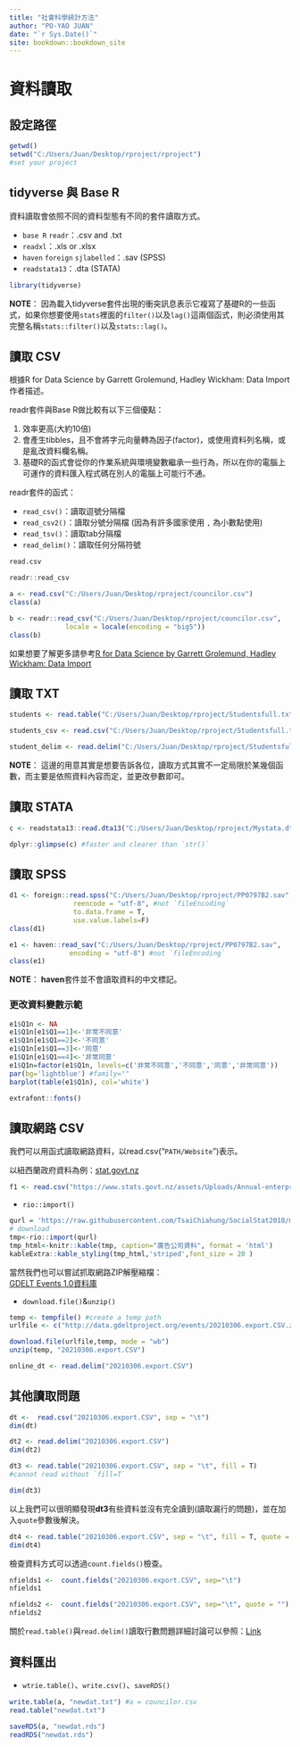 ```yaml
--- 
title: "社會科學統計方法"
author: "PO-YAO JUAN"
date: "`r Sys.Date()`"
site: bookdown::bookdown_site
---
```


# 資料讀取


## 設定路徑

```r
getwd() 
setwd("C:/Users/Juan/Desktop/rproject/rproject")  
#set your project
```

## tidyverse 與 Base R
資料讀取會依照不同的資料型態有不同的套件讀取方式。

- `base R` `readr`：.csv and .txt
- `readxl`：.xls or .xlsx 
- `haven` `foreign` `sjlabelled`：.sav (SPSS)
- `readstata13`：.dta (STATA)


```r
library(tidyverse)
```


**NOTE**： 因為載入tidyverse套件出現的衝突訊息表示它複寫了基礎R的一些函式，如果你想要使用`stats`裡面的`filter()`以及`lag()`這兩個函式，則必須使用其完整名稱`stats::filter()`以及`stats::lag()`。



## 讀取 CSV

根據R for Data Science by Garrett Grolemund, Hadley Wickham: Data Import作者描述。  


readr套件與Base R做比較有以下三個優點：


  1. 效率更高(大約10倍)
  2. 會產生tibbles，且不會將字元向量轉為因子(factor)，或使用資料列名稱，或是亂改資料欄名稱。
  3. 基礎R的函式會從你的作業系統與環境變數繼承一些行為，所以在你的電腦上可運作的資料匯入程式碼在別人的電腦上可能行不通。

readr套件的函式：


  - `read_csv()`：讀取逗號分隔檔
  - `read_csv2()`：讀取分號分隔檔 (因為有許多國家使用  `,`    為小數點使用)
  - `read_tsv()`：讀取tab分隔檔
  - `read_delim()`：讀取任何分隔符號
  
  
```r
read.csv
```


```r
readr::read_csv
```

```r
a <- read.csv("C:/Users/Juan/Desktop/rproject/councilor.csv")
class(a)
```


```r
b <- readr::read_csv("C:/Users/Juan/Desktop/rproject/councilor.csv", 
              locale = locale(encoding = "big5"))
class(b)
```

如果想要了解更多請參考[R for Data Science by Garrett Grolemund, Hadley Wickham: Data Import](https://r4ds.had.co.nz/data-import.html)

## 讀取 TXT

```r
students <- read.table("C:/Users/Juan/Desktop/rproject/Studentsfull.txt", header=T)
```
```r
students_csv <- read.csv("C:/Users/Juan/Desktop/rproject/Studentsfull.txt", sep = "")
```
```r
student_delim <- read.delim("C:/Users/Juan/Desktop/rproject/Studentsfull.txt", sep = "")
```


**NOTE**：  這邊的用意其實是想要告訴各位，讀取方式其實不一定局限於某幾個函數，而主要是依照資料內容而定，並更改參數即可。



## 讀取 STATA

```r
c <- readstata13::read.dta13("C:/Users/Juan/Desktop/rproject/Mystata.dta")
```


```r
dplyr::glimpse(c) #faster and clearer than `str()`
```

## 讀取 SPSS


```r
d1 <- foreign::read.spss("C:/Users/Juan/Desktop/rproject/PP0797B2.sav", 
                reencode = "utf-8", #not `fileEncoding`
                to.data.frame = T, 
                use.value.labels=F)
class(d1)
```


```r

e1 <- haven::read_sav("C:/Users/Juan/Desktop/rproject/PP0797B2.sav", 
               encoding = "utf-8") #not `fileEncoding` 
class(e1)
```



**NOTE**： **haven**套件並不會讀取資料的中文標記。

### 更改資料變數示範

```r
e1$Q1n <- NA
e1$Q1n[e1$Q1==1]<-'非常不同意'
e1$Q1n[e1$Q1==2]<-'不同意'
e1$Q1n[e1$Q1==3]<-'同意'
e1$Q1n[e1$Q1==4]<-'非常同意'
e1$Q1n=factor(e1$Q1n, levels=c('非常不同意','不同意','同意','非常同意'))
par(bg='lightblue') #family=""
barplot(table(e1$Q1n), col='white')
```


```r
extrafont::fonts()
```

## 讀取網路 CSV

我們可以用函式讀取網路資料，以read.csv("`PATH/Website`")表示。

以紐西蘭政府資料為例：[stat.govt.nz](https://www.stats.govt.nz/large-datasets/csv-files-for-download/)

```r
f1 <- read.csv("https://www.stats.govt.nz/assets/Uploads/Annual-enterprise-survey/Annual-enterprise-survey-2019-financial-year-provisional/Download-data/annual-enterprise-survey-2019-financial-year-provisional-size-bands-csv.csv")


```
  
  - `rio::import()` 

```r
qurl = 'https://raw.githubusercontent.com/TsaiChiahung/SocialStat2018/master/Data/Advertising.csv'
# download
tmp<-rio::import(qurl)
tmp_html<-knitr::kable(tmp, caption="廣告公司資料", format = 'html')
kableExtra::kable_styling(tmp_html,'striped',font_size = 20 )
```


當然我們也可以嘗試抓取網路ZIP解壓縮檔：  
[GDELT Events 1.0資料庫](http://data.gdeltproject.org/events/)


  - `download.file()`&`unzip()`

```r
temp <- tempfile() #create a temp path
urlfile <- c("http://data.gdeltproject.org/events/20210306.export.CSV.zip") 

download.file(urlfile,temp, mode = "wb")
unzip(temp, "20210306.export.CSV")
```
  
  
```r
online_dt <- read.delim("20210306.export.CSV")

```


## 其他讀取問題


```r
dt <-  read.csv("20210306.export.CSV", sep = "\t")
dim(dt)
```
```r
dt2 <- read.delim("20210306.export.CSV")
dim(dt2)
```

```r
dt3 <- read.table("20210306.export.CSV", sep = "\t", fill = T)
#cannot read without `fill=T`

dim(dt3)
```

以上我們可以很明顯發現**dt3**有些資料並沒有完全讀到(讀取漏行的問題)，並在加入`quote`參數後解決。

```r
dt4 <- read.table("20210306.export.CSV", sep = "\t", fill = T, quote = "")
dim(dt4)
```

檢查資料方式可以透過`count.fields()`檢查。

```r
nfields1 <-  count.fields("20210306.export.CSV", sep="\t")
nfields1
```

```r
nfields2 <-  count.fields("20210306.export.CSV", sep="\t", quote = "")
nfields2
```

關於`read.table()`與`read.delim()`讀取行數問題詳細討論可以參照：[Link](https://www.cnblogs.com/jessepeng/p/11445943.html)


## 資料匯出  

  - `wtrie.table()`、`write.csv()`、`saveRDS()`
```r
write.table(a, "newdat.txt") #a = councilor.csv
read.table("newdat.txt")
```
  
```r
saveRDS(a, "newdat.rds")
readRDS("newdat.rds")
```


